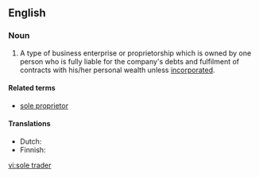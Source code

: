 ==English==

===Noun===
{{en-noun|sg=[[sole]] [[trader]]}}

#A type of business enterprise or proprietorship which is owned by one person who is fully liable for the company's debts and fulfilment of contracts with his/her personal wealth unless [[incorporated]].

====Related terms====
* [[sole proprietor]]

====Translations====
* Dutch: {{t-|nl|eenmanszaak|f}}
* Finnish: {{t+|fi|toiminimi}}

[[vi:sole trader]]